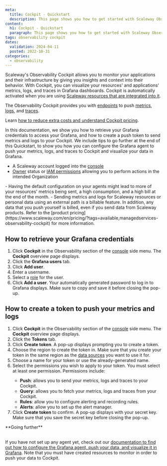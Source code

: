 ```yaml
---
meta:
  title: Cockpit - Quickstart
  description: This page shows you how to get started with Scaleway Observability.
content:
  h1: Cockpit - Quickstart
  paragraph: This page shows you how to get started with Scaleway Observability.
tags: observability cockpit
dates:
  validation: 2024-04-11
  posted: 2022-10-31
categories:
  - observability
---
```


Scaleway's Observability Cockpit allows you to monitor your applications and their infrastructure by giving you insights and context into their behavior. With Cockpit, you can visualize your resources' and applications' metrics, logs, and traces in Grafana dashboards. Cockpit is automatically activated when you are using [Scaleway resources that are integrated into it](/observability/cockpit/reference-content/cockpit-limitations/#product-integration-into-cockpit).

The Observability Cockpit provides you with [endpoints](/observability/cockpit/concepts/#endpoints) to push [metrics](/observability/cockpit/concepts/#metric), [logs](/observability/cockpit/concepts/#logs), and [traces](/observability/cockpit/concepts/#traces).

Learn [how to reduce extra costs and understand Cockpit pricing](/observability/cockpit/reference-content/understanding-cockpit-usage/).

In this documentation, we show you how to retrieve your Grafana credentials to access your Grafana, and how to create a push token to send metrics and logs to your Cockpit. We include tips to go further at the end of this Quickstart, to show you how you can configure the Grafana agent to push your metrics, logs, and traces to Cockpit and visualize your data in Grafana.

<Macro id="requirements" />

  - A Scaleway account logged into the [console](https://console.scaleway.com)
  - [Owner](/identity-and-access-management/iam/concepts/#owner) status or [IAM permissions](/identity-and-access-management/iam/concepts/#permission) allowing you to perform actions in the intended Organization

<Message type="important">
 - Having the default configuration on your agents might lead to more of your resources' metrics being sent, a high consumption, and a high bill at the end of the month.
 - Sending metrics and logs for Scaleway resources or personal data using an external path is a billable feature. In addition, any data that you push yourself is billed, even if you send data from Scaleway products. Refer to the [product pricing](https://www.scaleway.com/en/pricing/?tags=available,managedservices-observability-cockpit) for more information.
</Message>

## How to retrieve your Grafana credentials

1. Click **Cockpit** in the Observability section of the [console](https://console.scaleway.com/) side menu. The **Cockpit** overview page displays.
2. Click the **Grafana users** tab.
3. Click **Add user**.
4. Enter a username.
5. Select a [role](/observability/cockpit/concepts/#grafana-users/) for the user.
6. Click **Add a user**. Your automatically generated password to log in to Grafana displays. Make sure to copy and save it before closing the pop-up.

## How to create a token to push your metrics and logs

1. Click **Cockpit** in the Observability section of the [console](https://console.scaleway.com/) side menu. The **Cockpit** overview page displays.
2. Click the **Tokens** tab.
3. Click **Create token**. A pop-up displays prompting you to create a token.
4. Choose the region to create the token in.
    <Message type="important">
     Make sure that you create your token in the same region as the [data sources](/observability/cockpit/concepts/#data-sources) you want to use it for.
    </Message>
5. Choose a name for your token or use the already-generated name.
6. Select the permissions you wish to apply to your token.
    <Message type="important">
    You must select at least one permission.
    Permissions include:
    - **Push**: allows you to send your metrics, logs and traces to your Cockpit.
    - **Query**: allows you to fetch your metrics, logs and traces from your Cockpit.
    - **Rules**: allow you to configure alerting and recording rules.
    - **Alerts**: allow you to set up the alert manager.
    </Message>
7. Click **Create token** to confirm. A pop-up displays with your secret key. Make sure that you save the secret key before closing the pop-up.

<Message type="">
**Going further** <br /><br />

  If you have not set up any agent yet, check out our [documentation to find out how to configure the Grafana agent, push your data, and visualize it in Grafana](/observability/cockpit/api-cli/configuring-grafana-agent/). Note that you must have created resources to monitor in order to push your data to Cockpit.
</Message>


